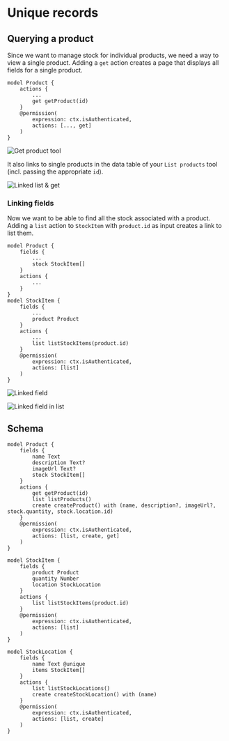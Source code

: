 # Unique records

## Querying a product
Since we want to manage stock for individual products, we need a way to view a single product. Adding a `get` action creates a page that displays all fields for a single product.

```keel {4,8}
model Product {
    actions {
        ...
        get getProduct(id)
    }
    @permission(
        expression: ctx.isAuthenticated,
        actions: [..., get]
    )
}
```

![Get product tool](/internal-tools-tutorial-get-product-with-inputs.png)

It also links to single products in the data table of your `List products` tool (incl. passing the appropriate `id`).

![Linked list & get](/internal-tools-tutorial-get-product.gif)

### Linking fields
Now we want to be able to find all the stock associated with a product. Adding a `list` action to `StockItem` with `product.id` as input creates a link to list them.

```keel {17,19-22}
model Product {
    fields {
        ...
        stock StockItem[]
    }
    actions {
        ...
    }
}
model StockItem {
    fields {
        ...
        product Product
    }
    actions {
        ...
        list listStockItems(product.id)
    }
    @permission(
        expression: ctx.isAuthenticated,
        actions: [list]
    )
}
```

![Linked field](/internal-tools-tutorial-linked-field.gif)

![Linked field in list](/internal-tools-tutorial-list-product-linked.gif)

## Schema

```keel filename="schema.keel" {9,15,25-31}
model Product {
    fields {
        name Text
        description Text?
        imageUrl Text?
        stock StockItem[]
    }
    actions {
        get getProduct(id)
        list listProducts()
        create createProduct() with (name, description?, imageUrl?, stock.quantity, stock.location.id)
    }
    @permission(
        expression: ctx.isAuthenticated,
        actions: [list, create, get]
    )
}

model StockItem {
    fields {
        product Product
        quantity Number
        location StockLocation
    }
    actions {
        list listStockItems(product.id)
    }
    @permission(
        expression: ctx.isAuthenticated,
        actions: [list]
    )
}

model StockLocation {
    fields {
        name Text @unique
        items StockItem[]
    }
    actions {
        list listStockLocations()
        create createStockLocation() with (name)
    }
    @permission(
        expression: ctx.isAuthenticated,
        actions: [list, create]
    )
}
```